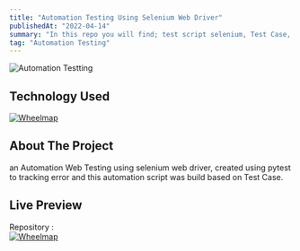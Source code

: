 ```yaml
---
title: "Automation Testing Using Selenium Web Driver"
publishedAt: "2022-04-14"
summary: "In this repo you will find; test script selenium, Test Case, Bug Report, Test Summary."
tag: "Automation Testing"
---
```


![Automation Testting](/automation-testing.jpg)

## Technology Used

[![Wheelmap](https://img.shields.io/badge/Selenium-43B02A?style=for-the-badge&logo=Selenium&logoColor=white)](https://www.selenium.dev/)

## About The Project

an Automation Web Testing using selenium web driver, created using pytest to tracking error and this automation script was build based on Test Case.

## Live Preview

Repository :<br/>
[![Wheelmap](https://img.shields.io/badge/GitHub-100000?style=for-the-badge&logo=github&logoColor=white)](https://github.com/restufff/selenium_automation_testing_web)

